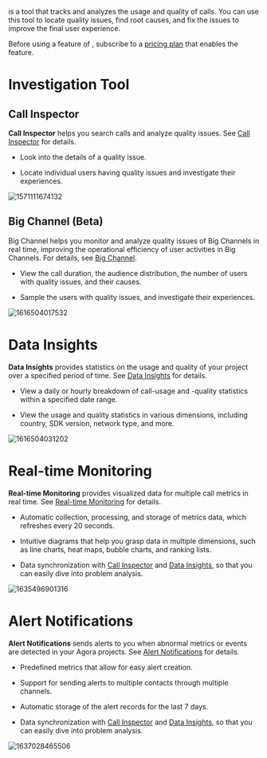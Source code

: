 
[<Vpd k="NAME"/>](https://dashboard.agora.io/analytics/call/search) is a tool that tracks and analyzes the usage and quality of calls. You can use this tool to locate quality issues, find root causes, and fix the issues to improve the final user experience.

Before using a feature of <Vpd k="NAME"/>, subscribe to a [pricing plan](./pricing) that enables the feature.

# Investigation Tool

## Call Inspector

**Call Inspector** helps you search calls and analyze quality issues. See [Call Inspector](../analyze/call-inspector/call-search) for details.

-   Look into the details of a quality issue.

-   Locate individual users having quality issues and investigate their experiences.

![1571111674132](https://web-cdn.agora.io/docs-files/1571111674132)

## Big Channel (Beta)

Big Channel helps you monitor and analyze quality issues of Big Channels in real time, improving the operational efficiency of user activities in Big Channels. For details, see [Big Channel](../analyze/call-inspector/big-channel).

-   View the call duration, the audience distribution, the number of users with quality issues, and their causes.

-   Sample the users with quality issues, and investigate their experiences.

![1616504017532](https://web-cdn.agora.io/docs-files/1616504017532)

# Data Insights

**Data Insights** provides statistics on the usage and quality of your project over a specified period of time. See [Data Insights](../analyze/data-insight) for details.

-   View a daily or hourly breakdown of call-usage and -quality statistics within a specified date range.

-   View the usage and quality statistics in various dimensions, including country, SDK version, network type, and more.

![1616504031202](https://web-cdn.agora.io/docs-files/1616504031202)

# Real-time Monitoring

**Real-time Monitoring** provides visualized data for multiple call metrics in real time. See [Real-time Monitoring](../analyze/monitor) for details.

-   Automatic collection, processing, and storage of metrics data, which refreshes every 20 seconds.

-   Intuitive diagrams that help you grasp data in multiple dimensions, such as line charts, heat maps, bubble charts, and ranking lists.

-   Data synchronization with [Call Inspector](../analyze/call-inspector/call-search) and [Data Insights](../analyze/data-insight), so that you can easily dive into problem analysis.

![1635496901316](https://web-cdn.agora.io/docs-files/1635496901316)

# Alert Notifications

**Alert Notifications** sends alerts to you when abnormal metrics or events are detected in your Agora <Vg k="VSDK" /> projects. See [Alert Notifications](../analyze/alarm) for details.

-   Predefined metrics that allow for easy alert creation.

-   Support for sending alerts to multiple contacts through multiple channels.

-   Automatic storage of the alert records for the last 7 days.

-   Data synchronization with [Call Inspector](../analyze/call-inspector/call-search) and [Data Insights](../analyze/data-insight), so that you can easily dive into problem analysis.

![1637028465506](https://web-cdn.agora.io/docs-files/1637028465506)
